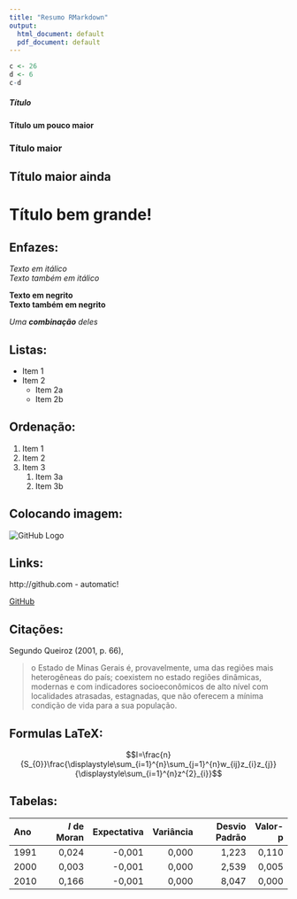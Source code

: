 ```yaml
---
title: "Resumo RMarkdown"
output:
  html_document: default
  pdf_document: default
---
```


```r
c <- 26
d <- 6
c-d
```

##### Título
#### Título um pouco maior 
### Título maior 
## Título maior ainda
# Título bem grande!   

## Enfazes:

*Texto em itálico*  
_Texto também em itálico_  

**Texto em negrito **  
__Texto também em negrito__  

_Uma **combinação** deles_   

## Listas:

* Item 1
* Item 2
    * Item 2a
    * Item 2b

## Ordenação:

1. Item 1
1. Item 2
1. Item 3
     1. Item 3a
     1. Item 3b
   
## Colocando imagem:

![GitHub Logo](<Octocat.png>)
<!-- Format: ![Alt Text](url) -->

## Links:

http://github.com - automatic!

[GitHub](http://github.com)

## Citações:

Segundo Queiroz (2001, p. 66), 
    
   > o Estado de Minas Gerais é, provavelmente, uma das regiões mais heterogêneas do país; coexistem no estado regiões dinâmicas, modernas e com indicadores socioeconômicos de alto nível com localidades atrasadas, estagnadas, que não oferecem a mínima condição de vida para a sua população. 


## Formulas LaTeX:

$$I=\frac{n}{S_{0}}\frac{\displaystyle\sum_{i=1}^{n}\sum_{j=1}^{n}w_{ij}z_{i}z_{j}}{\displaystyle\sum_{i=1}^{n}z^{2}_{i}}$$


## Tabelas:

| Ano|*I* de Moran| Expectativa| Variância| Desvio Padrão| Valor-p|
|:--- |-----------:|-----------:|---------:|-------------:|-------:|
| 1991|               0,024|      -0,001|     0,000|         1,223|   0,110|
| 2000|               0,003|      -0,001|     0,000|         2,539|   0,005|
| 2010|               0,166|      -0,001|     0,000|         8,047|   0,000|

## 